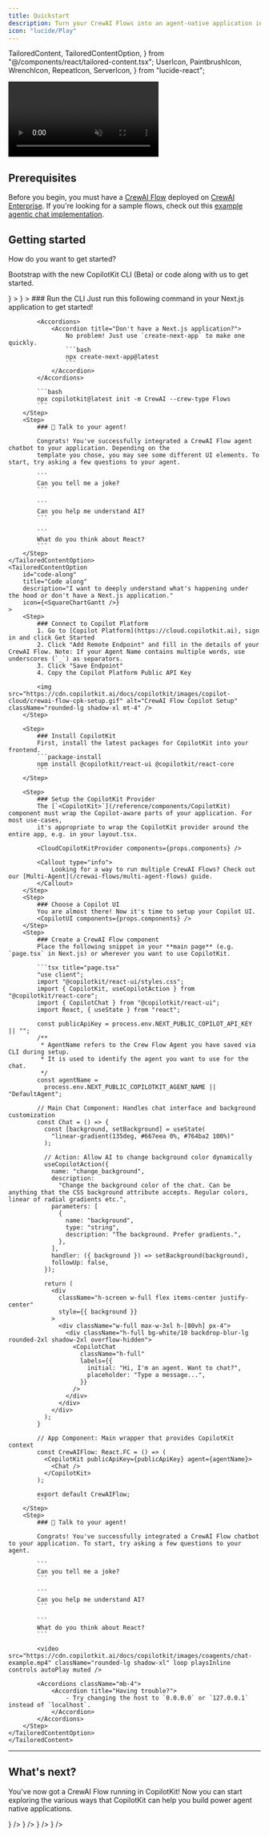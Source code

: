 ```yaml
---
title: Quickstart
description: Turn your CrewAI Flows into an agent-native application in 10 minutes.
icon: "lucide/Play"
---
```


  TailoredContent,
  TailoredContentOption,
} from "@/components/react/tailored-content.tsx";
  UserIcon,
  PaintbrushIcon,
  WrenchIcon,
  RepeatIcon,
  ServerIcon,
} from "lucide-react";

<video
  src="https://cdn.copilotkit.ai/docs/copilotkit/images/coagents/chat-example.mp4"
  className="rounded-lg shadow-xl"
  loop
  playsInline
  controls
  autoPlay
  muted
/>

## Prerequisites

Before you begin, you must have a [CrewAI Flow](https://docs.crewai.com/guides/flows/first-flow) deployed on [CrewAI Enterprise](https://docs.crewai.com/enterprise/introduction). If you're looking for a sample flows, check out this [example agentic chat implementation](https://github.com/suhasdeshpande/agentic_chat).

## Getting started

<Steps>
<TailoredContent
    className="step"
    id="path"
    header={
        <div>
            <p className="text-xl font-semibold">How do you want to get started?</p>
            <p className="text-base">
                Bootstrap with the new <span className="text-indigo-500 dark:text-indigo-400">CopilotKit CLI (Beta)</span> or code along with us to get started.
            </p>
        </div>
    }
>
    <TailoredContentOption
        id="cli"
        title="Use the CopilotKit CLI (NextJS only)"
        description="I have a Next.js application and want to get started quickly."
        icon={<SquareTerminal />}
    >
        <Step>
            ### Run the CLI
            Just run this following command in your Next.js application to get started!

            <Accordions>
                <Accordion title="Don't have a Next.js application?">
                    No problem! Just use `create-next-app` to make one quickly.
                    ```bash
                    npx create-next-app@latest
                    ```
                </Accordion>
            </Accordions>

            ```bash
            npx copilotkit@latest init -m CrewAI --crew-type Flows
            ```
        </Step>
        <Step>
            ### 🎉 Talk to your agent!

            Congrats! You've successfully integrated a CrewAI Flow agent chatbot to your application. Depending on the
            template you chose, you may see some different UI elements. To start, try asking a few questions to your agent.

            ```
            Can you tell me a joke?
            ```

            ```
            Can you help me understand AI?
            ```

            ```
            What do you think about React?
            ```
        </Step>
    </TailoredContentOption>
    <TailoredContentOption
        id="code-along"
        title="Code along"
        description="I want to deeply understand what's happening under the hood or don't have a Next.js application."
        icon={<SquareChartGantt />}
    >
        <Step>
            ### Connect to Copilot Platform
            1. Go to [Copilot Platform](https://cloud.copilotkit.ai), sign in and click Get Started
            2. Click "Add Remote Endpoint" and fill in the details of your CrewAI Flow. Note: If your Agent Name contains multiple words, use underscores (`_`) as separators.
            3. Click "Save Endpoint"
            4. Copy the Copilot Platform Public API Key

            <img src="https://cdn.copilotkit.ai/docs/copilotkit/images/copilot-cloud/crewai-flow-cpk-setup.gif" alt="CrewAI Flow Copilot Setup" className="rounded-lg shadow-xl mt-4" />
        </Step>

        <Step>
            ### Install CopilotKit
            First, install the latest packages for CopilotKit into your frontend.
            ```package-install
            npm install @copilotkit/react-ui @copilotkit/react-core
            ```
        </Step>

        <Step>
            ### Setup the CopilotKit Provider
            The [`<CopilotKit>`](/reference/components/CopilotKit) component must wrap the Copilot-aware parts of your application. For most use-cases,
            it's appropriate to wrap the CopilotKit provider around the entire app, e.g. in your layout.tsx.

            <CloudCopilotKitProvider components={props.components} />

            <Callout type="info">
                Looking for a way to run multiple CrewAI Flows? Check out our [Multi-Agent](/crewai-flows/multi-agent-flows) guide.
            </Callout>
        </Step>
        <Step>
            ### Choose a Copilot UI
            You are almost there! Now it's time to setup your Copilot UI.
            <CopilotUI components={props.components} />
        </Step>
        <Step>
            ### Create a CrewAI Flow component
            Place the following snippet in your **main page** (e.g. `page.tsx` in Next.js) or wherever you want to use CopilotKit.

            ```tsx title="page.tsx"
            "use client";
            import "@copilotkit/react-ui/styles.css";
            import { CopilotKit, useCopilotAction } from "@copilotkit/react-core";
            import { CopilotChat } from "@copilotkit/react-ui";
            import React, { useState } from "react";

            const publicApiKey = process.env.NEXT_PUBLIC_COPILOT_API_KEY || "";
            /**
             * AgentName refers to the Crew Flow Agent you have saved via CLI during setup.
             * It is used to identify the agent you want to use for the chat.
             */
            const agentName =
              process.env.NEXT_PUBLIC_COPILOTKIT_AGENT_NAME || "DefaultAgent";

            // Main Chat Component: Handles chat interface and background customization
            const Chat = () => {
              const [background, setBackground] = useState(
                "linear-gradient(135deg, #667eea 0%, #764ba2 100%)"
              );

              // Action: Allow AI to change background color dynamically
              useCopilotAction({
                name: "change_background",
                description:
                  "Change the background color of the chat. Can be anything that the CSS background attribute accepts. Regular colors, linear of radial gradients etc.",
                parameters: [
                  {
                    name: "background",
                    type: "string",
                    description: "The background. Prefer gradients.",
                  },
                ],
                handler: ({ background }) => setBackground(background),
                followUp: false,
              });

              return (
                <div
                  className="h-screen w-full flex items-center justify-center"
                  style={{ background }}
                >
                  <div className="w-full max-w-3xl h-[80vh] px-4">
                    <div className="h-full bg-white/10 backdrop-blur-lg rounded-2xl shadow-2xl overflow-hidden">
                      <CopilotChat
                        className="h-full"
                        labels={{
                          initial: "Hi, I'm an agent. Want to chat?",
                          placeholder: "Type a message...",
                        }}
                      />
                    </div>
                  </div>
                </div>
              );
            }

            // App Component: Main wrapper that provides CopilotKit context
            const CrewAIFlow: React.FC = () => (
              <CopilotKit publicApiKey={publicApiKey} agent={agentName}>
                <Chat />
              </CopilotKit>
            );

            export default CrewAIFlow;
            ```
        </Step>
        <Step>
            ### 🎉 Talk to your agent!

            Congrats! You've successfully integrated a CrewAI Flow chatbot to your application. To start, try asking a few questions to your agent.

            ```
            Can you tell me a joke?
            ```

            ```
            Can you help me understand AI?
            ```

            ```
            What do you think about React?
            ```

            <video src="https://cdn.copilotkit.ai/docs/copilotkit/images/coagents/chat-example.mp4" className="rounded-lg shadow-xl" loop playsInline controls autoPlay muted />

            <Accordions className="mb-4">
                <Accordion title="Having trouble?">
                    - Try changing the host to `0.0.0.0` or `127.0.0.1` instead of `localhost`.
                </Accordion>
            </Accordions>
        </Step>
    </TailoredContentOption>
    </TailoredContent>

</Steps>

---

## What's next?

You've now got a CrewAI Flow running in CopilotKit! Now you can start exploring the various ways that CopilotKit
can help you build power agent native applications.

<Cards>
  <Card
    title="Implement Human in the Loop"
    description="Allow your users and agents to collaborate together on tasks."
    href="/crewai-flows/human-in-the-loop"
    icon={<UserIcon />}
  />
  <Card
    title="Utilize the Shared State"
    description="Learn how to synchronize your agent's state with your UI's state, and vice versa."
    href="/crewai-flows/shared-state"
    icon={<RepeatIcon />}
  />
  <Card
    title="Add some generative UI"
    description="Render your agent's progress and output in the UI."
    href="/crewai-flows/generative-ui"
    icon={<PaintbrushIcon />}
  />
  <Card
    title="Setup frontend actions"
    description="Give your agent the ability to call frontend tools, directly updating your application."
    href="/crewai-flows/frontend-actions"
    icon={<WrenchIcon />}
  />
</Cards>
